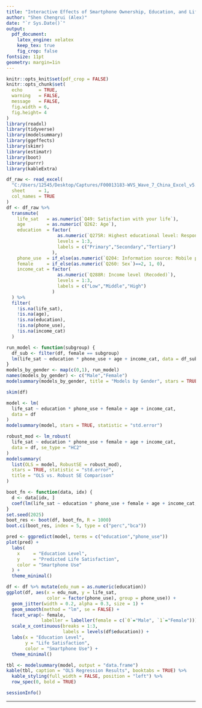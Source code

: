 ```yaml
---
title: "Interactive Effects of Smartphone Ownership, Education, and Life Satisfaction"
author: "Shen Chengrui (Alex)"
date: "`r Sys.Date()`"
output:
  pdf_document:
    latex_engine: xelatex     
    keep_tex: true
    fig_crop: false           
fontsize: 11pt
geometry: margin=1in
---
```


```r
knitr::opts_knit$set(pdf_crop = FALSE)
knitr::opts_chunk$set(
  echo      = TRUE,
  warning   = FALSE,
  message   = FALSE,
  fig.width = 6,
  fig.height= 4
)
library(readxl)
library(tidyverse)
library(modelsummary)
library(ggeffects)
library(skimr)
library(estimatr)   
library(boot)        
library(purrr)       
library(kableExtra)  
```

```r
df_raw <- read_excel(
  "C:/Users/12545/Desktop/Captures/F00013183-WVS_Wave_7_China_Excel_v5.1.xlsx",
  sheet     = 1,
  col_names = TRUE
)
df <- df_raw %>%
  transmute(
    life_sat   = as.numeric(`Q49: Satisfaction with your life`),
    age        = as.numeric(`Q262: Age`),
    education  = factor(
                   as.numeric(`Q275R: Highest educational level: Respondent (recoded into 3 groups)`),
                   levels = 1:3,
                   labels = c("Primary","Secondary","Tertiary")
                 ),
    phone_use  = if_else(as.numeric(`Q204: Information source: Mobile phone`) %in% 1:4, 1, 0),
    female     = if_else(as.numeric(`Q260: Sex`)==2, 1, 0),
    income_cat = factor(
                   as.numeric(`Q288R: Income level (Recoded)`),
                   levels = 1:3,
                   labels = c("Low","Middle","High")
                 )
  ) %>%
  filter(
    !is.na(life_sat),
    !is.na(age),
    !is.na(education),
    !is.na(phone_use),
    !is.na(income_cat)
  )

run_model <- function(subgroup) {
  df_sub <- filter(df, female == subgroup)
  lm(life_sat ~ education * phone_use + age + income_cat, data = df_sub)
}
models_by_gender <- map(c(0,1), run_model)
names(models_by_gender) <- c("Male","Female")
modelsummary(models_by_gender, title = "Models by Gender", stars = TRUE)

skim(df)
```

```r
model <- lm(
  life_sat ~ education * phone_use + female + age + income_cat,
  data = df
)
modelsummary(model, stars = TRUE, statistic = "std.error")
```

```r
robust_mod <- lm_robust(
  life_sat ~ education * phone_use + female + age + income_cat,
  data = df, se_type = "HC2"
)
modelsummary(
  list(OLS = model, RobustSE = robust_mod),
  stars = TRUE, statistic = "std.error",
  title = "OLS vs. Robust SE Comparison"
)
```

```r
boot_fn <- function(data, idx) {
  d <- data[idx, ]
  coef(lm(life_sat ~ education * phone_use + female + age + income_cat, data = d))
}
set.seed(2025)
boot_res <- boot(df, boot_fn, R = 1000)
boot.ci(boot_res, index = 5, type = c("perc","bca"))  
```

```r
pred <- ggpredict(model, terms = c("education","phone_use"))
plot(pred) +
  labs(
    x     = "Education Level",
    y     = "Predicted Life Satisfaction",
    color = "Smartphone Use"
  ) +
  theme_minimal()
```

```r
df <- df %>% mutate(edu_num = as.numeric(education))
ggplot(df, aes(x = edu_num, y = life_sat,
               color = factor(phone_use), group = phone_use)) +
  geom_jitter(width = 0.2, alpha = 0.3, size = 1) +
  geom_smooth(method = "lm", se = FALSE) +
  facet_wrap(~ female,
             labeller = labeller(female = c(`0`="Male", `1`="Female"))) +
  scale_x_continuous(breaks = 1:3,
                     labels = levels(df$education)) +
  labs(x = "Education Level",
       y = "Life Satisfaction",
       color = "Smartphone Use") +
  theme_minimal()
```

```r
tbl <- modelsummary(model, output = "data.frame")
kable(tbl, caption = "OLS Regression Results", booktabs = TRUE) %>%
  kable_styling(full_width = FALSE, position = "left") %>%
  row_spec(0, bold = TRUE)
```

```r
sessionInfo()
```

---



